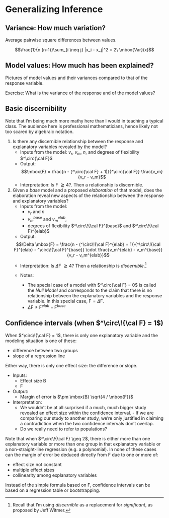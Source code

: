 # Generalizing Inference

## Variance: How much variation?

Average pairwise square differences between values.

$$\frac{1}{n (n-1)}\sum_{i \neq j} |x_i - x_j|^2 = 2\  \mbox{Var}(x)$$

## Model values: How much has been explained?

Pictures of model values and their variances compared to that of the response variable.

Exercise: What is the variance of  the response and of the model values?


## Basic discernibility

Note that I'm being much more mathy here than I would in teaching a typical class. The audience here is professional mathematicians, hence likely not too scared by algebraic notation.

1. Is there any discernible relationship between the response and explanatory variables revealed by the model?
    - Inputs from the model: $v_r$, $v_m$, $n$, and degrees of flexibility $^\circ{\cal F}$
    - Output:
$$\mbox{F} = \frac{n - (^\circ{\cal F} + 1)}{^\circ{\cal F}} \frac{v_m}{v_r - v_m}$$
    - Interpretation: Is F $\gtrapprox 4$?. Then a relationship is discernible.


2. Given a *base* model and a proposed *elaboration* of that model, does the elaboration reveal new aspects of the relationship between the response and explanatory variables?
    - Inputs from the model:
        - $v_r$ and $n$
        - $v_m^{base}$ and $v_m^{elab}$,
        - degrees of flexibility $^\circ\!{\cal F}^{base}$ and $^\circ\!{\cal F}^{elab}$
    - Output:

    $$\Delta \mbox{F} = \frac{n - (^\circ\!{\cal F}^{elab} + 1)}{^\circ\!{\cal F}^{elab} - ^\circ\!{\cal F}^{base}}  \cdot \frac{v_m^{elab} - v_m^{base}}{v_r - v_m^{elab}}$$
    - Interpretation: Is $\Delta$F $\gtrapprox 4$? Then a relationship is *discernible*.^[Recall that I'm using *discernible* as a replacement for *significant*, as proposed by Jeff Witmer.]

    - Notes:
        - The special case of a model with $^\circ{\cal F} = 0$ is called the *Null Model* and corresponds to the claim that there is no relationship between the explanatory variables and the response variable. In this special case, $\mbox{F} = \Delta \mbox{F}$.
        - $\Delta \mbox{F} \neq \mbox{F}^{elab} - \mbox{F}^{base}$

## Confidence intervals (when $^\circ\!{\cal F} = 1$)

When $^\circ\!{\cal F} = 1$, there is only one explanatory variable and the modeling situation is one of these:

- difference between two groups
- slope of a regression line

Either way, there is only one effect size: the difference or slope.

- Inputs:
    - Effect size B
    - F
- Output:
    - Margin of error is $\pm \mbox{B} \sqrt{4 / \mbox{F}}$
- Interpretation:
    - We wouldn't be at all surprised if a much, much bigger study revealed an effect size within the confidence interval.     - If we are comparing our study to another study, we're only justified in claiming a contradiction when the two confidence intervals don't overlap.
    - Do we really need to refer to populations?

Note that when $^\circ\!{\cal F} \geq 2$, there is either more than one explanatory variable or more than one group in that explanatory variable or a non-straight-line regression (e.g. a polynomial). In none of these cases can the margin of error be deduced directly from F due to one or more of:

- effect size not constant
- multiple effect sizes
- collinearity among explanatory variables

Instead of the simple formula based on F, confidence intervals can be based on a regression table or bootstrapping.
